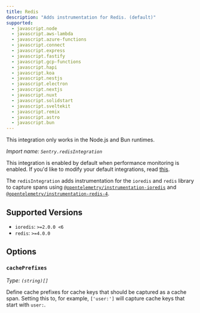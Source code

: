 ```yaml
---
title: Redis
description: "Adds instrumentation for Redis. (default)"
supported:
  - javascript.node
  - javascript.aws-lambda
  - javascript.azure-functions
  - javascript.connect
  - javascript.express
  - javascript.fastify
  - javascript.gcp-functions
  - javascript.hapi
  - javascript.koa
  - javascript.nestjs
  - javascript.electron
  - javascript.nextjs
  - javascript.nuxt
  - javascript.solidstart
  - javascript.sveltekit
  - javascript.remix
  - javascript.astro
  - javascript.bun
---
```


<Alert level="info">

This integration only works in the Node.js and Bun runtimes.

</Alert>

_Import name: `Sentry.redisIntegration`_

This integration is enabled by default when performance monitoring is enabled. If you'd like to modify your default integrations, read [this](./../#modifying-default-integrations).

The `redisIntegration` adds instrumentation for the `ioredis` and `redis` library to capture spans using [`@opentelemetry/instrumentation-ioredis`](https://www.npmjs.com/package/@opentelemetry/instrumentation-ioredis) and [`@opentelemetry/instrumentation-redis-4`](https://www.npmjs.com/package/@opentelemetry/instrumentation-redis-4).

## Supported Versions

- `ioredis`: `>=2.0.0 <6`
- `redis`: `>=4.0.0`

## Options

### `cachePrefixes`

_Type: `(string)[]`_

Define cache prefixes for cache keys that should be captured as a cache span. Setting this to, for example, `['user:']` will capture cache keys that start with `user:`.
